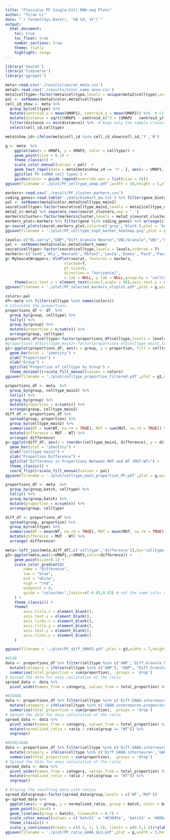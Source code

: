```yaml
---
title: "Flocculus PF Single-Cell RNA-seq Plots"
author: "Yiran Li"
date: "`r format(Sys.Date(), '%B %d, %Y')`"
output: 
  html_document:
    toc: true
    toc_float: true
    number_sections: true
    theme: flatly
    highlight: tango
---
```


```r
library('Seurat')
library('tidyverse')
library('ggrepel')
```

```r
meta<-read.csv('./results/seurat_meta.csv')
meta2<-read.csv('./results/color_name_anno.csv')
meta$celltype<-factor(meta$celltype,levels = unique(meta2$celltype),ordered = T)
pal <- setNames(meta2$color,meta2$celltype)
cell_id_show <- meta %>%
  group_by(celltype) %>%
  mutate(centroid_x = mean(UMAP1), centroid_y = mean(UMAP2)) %>%  # Calculate the centroid for each class
  mutate(distance = sqrt((UMAP1 - centroid_x)^2 + (UMAP2 - centroid_y)^2)) %>%  # Calculate the distance of each point from its class centroid
  filter(distance == min(distance)) %>%  # Keep only the sample closest to the centroid
  select(cell_id,celltype)

meta$show_id<-ifelse(meta$cell_id %in% cell_id_show$cell_id,'Y','N')

g <- meta  %>%
    ggplot(aes(x = UMAP1, y = UMAP2, color = celltype)) +
    geom_point(size = 0.1) +
    theme_classic() +
    scale_color_manual(values = pal)  +
    geom_text_repel(data = meta[meta$show_id == 'Y', ], aes(x = UMAP1, y = UMAP2, label = celltype, color = 'black'), size = 2, color = 'black') +
    ggtitle('PF snRNA cell types') +
    guides(color = guide_legend(override.aes = list(size = 4)))
ggsave(filename ='./plot/PF_celltype_umap.pdf',width = 10,height = 5,plot = g)
```


```r
markers<-read.csv('./result/PF_cluster_markers.csv')
coding_genes<-read.table('./data/biomart_mu.txt') %>% filter(gene_biotype=='protein_coding') %>% pull(external_gene_name)
pal <- setNames(meta2$color,meta2$celltype_main2)
seurat$celltype<-factor(seurat$celltype_main2,levels = meta2$celltype_main2,ordered = TRUE)
meta2_s<-meta2 %>% separate_rows(seurat_clusters,sep = ',')
markers$cluster<-factor(markers$cluster,levels = meta2_s$seurat_clusters,ordered = TRUE)
markers_plot<-markers %>% filter(gene %in% coding_genes) %>% arrange(cluster) %>% group_by(cluster)  %>% top_n(n=5,wt=avg_log2FC) %>% pull(gene) %>% unique()
g<-seurat_plots(seurat,markers_plot,colors=c('grey','black'),plot = 'heatmap')
ggsave(filename = './plot/PF_celltype_top5_marker_heatmap.png',plot = g,width = 17,height = 20)
```
```r
levels<-c("RL.early","GNP","Diff.Granule Neuron","UBC/Granule","UBC","GABA.interneuron.progenitor","Diff.GABA.interneuron","GABA.interneuron","Astroglia","Oligodendrocyte","Meningeal","Immune","Endothelial", "Pericyte","Purkinje","Progenitors" )
pal <- setNames(meta2$color,meta2$short_name)
seurat$celltype<-factor(seurat$celltype,levels = levels,ordered = T)
markers<-c('Sox6','Wls','Neurod1','Rbfox3','Lmx1a','Eomes','Pax3','Pax2','Slc1a3','Plp1','Col3a1','Cx3cr1','Flt1','Pdgfrb','Calb1','Meis2')
g<-MySeuratWrappers::VlnPlot(seurat, features = markers,  
                          stacked=T,
                          pt.size=0,
                          direction = "horizontal",
                          x.lab = NULL, y.lab = NULL,group.by = 'celltype',cols = pal,adjust=2)+
    theme(axis.text.x = element_text(size=7,angle = 90),axis.text.y = element_text(size=4))+scale_color_manual(values = pal)
ggsave(filename = './plot/PF_selected_markers_vlnplot.pdf',plot = g,width = 7,height = 7)
```
```r
colors<-pal
df<-meta %>% filter(celltype %in% names(colors))
# Calculate the proportions
proportions_df <- df  %>%
  group_by(group, celltype) %>%
  tally() %>%
  group_by(group) %>%
  mutate(proportion = n/sum(n)) %>%
  arrange(group, celltype)
proportions_df$celltype<-factor(proportions_df$celltype,levels = levels,ordered = T)
#proportions_df$celltype_main2<-factor(proportions_df$celltype_main2,levels = meta2$celltype_main2)
g1<-ggplot(proportions_df, aes(x = group, y = proportion, fill = celltype)) +
  geom_bar(stat = "identity") +
  ylab("Proportion") +
  xlab("Group") +
  ggtitle("Proportion of celltype by Group") +
  theme_minimal()+scale_fill_manual(values = colors)
ggsave(filename = './plot/celltype_proportion_filtered.pdf',plot = g1,width = 10,height = 7 )
```
```r
proportions_df <- meta  %>%
  group_by(group, celltype_main2) %>%
  tally() %>%
  group_by(group) %>%
  mutate(proportion = n/sum(n)) %>%
  arrange(group, celltype_main2)
diff_df <- proportions_df %>%
  spread(group, proportion) %>%
  group_by(celltype_main2) %>%
  summarise(WT = sum(WT, na.rm = TRUE), MUT = sum(MUT, na.rm = TRUE)) %>%
  mutate(difference = MUT - WT) %>%
  arrange(-difference)
g<-ggplot(diff_df, aes(x = reorder(celltype_main2, difference), y = difference,fill=celltype_main2)) +
  geom_bar(stat = "identity") +
  xlab("celltype main2") +
  ylab("Proportion Difference") +
  ggtitle("Difference in Proportions Between MUT and WT (MUT-WT)") +
  theme_classic() +
  coord_flip()+scale_fill_manual(values = pal)
ggsave(filename = './plot/celltype_main_proportion_PF.pdf',plot = g,width = 9,height = 6 )
```



```r
proportions_df <- meta  %>%
  group_by(group,batch, celltype) %>%
  tally() %>%
  group_by(group,batch) %>%
  mutate(proportion = n/sum(n)) %>%
  arrange(group, celltype)

diff_df <- proportions_df %>%
  spread(group, proportion) %>%
  group_by(celltype) %>%
  summarise(WT = mean(WT, na.rm = TRUE), MUT = mean(MUT, na.rm = TRUE)) %>%
  mutate(difference = MUT - WT) %>%
  arrange(-difference)

meta<-left_join(meta,diff_df[,c('celltype','difference')],by='celltype')
g3<-ggplot(meta,aes(x=UMAP1,y=UMAP2,color=difference)) +
    geom_point(size=0.1) +
    scale_color_gradient2(
        name = "Difference",
        low = "blue",
        mid = "white",
        high = "red",
        midpoint = 0,
        guide = "colourbar",limits=c(-0.03,0.03) # set the same color range as bone c(-0.03402092,0.03488944)
    ) +
    theme_classic() +
    theme(
        axis.title.x = element_blank(),
        axis.text.x = element_blank(),
        axis.ticks.x = element_blank(),
        axis.title.y = element_blank(),
        axis.text.y = element_blank(),
        axis.ticks.y = element_blank()
    )

ggsave(filename = './plot/PF_diff_UMAP2.pdf',plot = g3,width = 7,height = 7 )
```

```r
#01GN
data <- proportions_df %>% filter(celltype %in% c('GNP','Diff.Granule Neuron')) %>%
  mutate(category = ifelse(celltype %in% c('GNP'), "GNP", "Diff.Granule")) %>% group_by(batch, category,group) %>%
  summarise(total_proportion = sum(proportion), .groups = 'drop')
# Spread the data for easy calculation of the ratio
spread_data <- data %>%
  pivot_wider(names_from = category, values_from = total_proportion) %>% mutate(ratio = GNP / Diff.Granule) %>% group_by(batch) %>% mutate(normalized_ratio = ratio / ratio[group == "WT"]) %>% ungroup()

#02GABA
data <- proportions_df %>% filter(celltype %in% c('Diff.GABA.interneuron','GABA.interneuron.progenitor','GABA.interneuron')) %>%
  mutate(category = ifelse(celltype %in% c('GABA.interneuron.progenitor'), "GABA.pro.", "Diff.GABA")) %>% group_by(batch, category,group) %>%
  summarise(total_proportion = sum(proportion), .groups = 'drop')
# Spread the data for easy calculation of the ratio
spread_data <- data %>%
  pivot_wider(names_from = category, values_from = total_proportion) %>% mutate(ratio = GABA.pro. / Diff.GABA) %>% group_by(batch) %>%
  mutate(normalized_ratio = ratio / ratio[group == "WT"]) %>%
  ungroup()

#03GN/GABA
data <- proportions_df %>% filter(celltype %in% c('Diff.GABA.interneuron','GABA.interneuron.progenitor','GABA.interneuron','GNP','Diff.Granule Neuron','UBC','UBC/Granule','RL.early')) %>%
  mutate(category = ifelse(celltype %in% c('Diff.GABA.interneuron','GABA.interneuron.progenitor','GABA.interneuron'), "GABAergic", "Glutamatergic")) %>% group_by(batch, category,group) %>%
  summarise(total_proportion = sum(proportion), .groups = 'drop')
# Spread the data for easy calculation of the ratio
spread_data <- data %>%
  pivot_wider(names_from = category, values_from = total_proportion) %>% mutate(ratio = GABAergic / Glutamatergic) %>% group_by(batch) %>%
  mutate(normalized_ratio = ratio / ratio[group == "WT"]) %>%
  ungroup()

# Display the resulting data with ratios
spread_data$group<-factor(spread_data$group,levels = c('WT','MUT'))
g<-spread_data %>% 
  ggplot(aes(x = group, y = normalized_ratio, group = batch, color = batch)) +
  geom_point(size=4) +
  geom_line(aes(group = batch), linewidth = 0.7) +
  scale_color_manual(values = c('batch1' = '#03045e', 'batch2' = '#00b4d8')) +
  theme_classic() +
  scale_y_continuous(breaks = c(0.5, 1, 1.5), limits = c(0.5,1.5))+ylab('Normalized ratio')
ggsave(filename = './plot/PF_ratio_GABA_GLU.pdf',plot = g,width = 5,height = 5)

```
